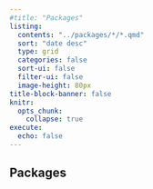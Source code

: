 ```yaml
---
#title: "Packages"
listing:
  contents: "../packages/*/*.qmd"
  sort: "date desc"
  type: grid
  categories: false
  sort-ui: false
  filter-ui: false
  image-height: 80px
title-block-banner: false
knitr:
  opts_chunk: 
    collapse: true
execute: 
  echo: false
---
```


## Packages